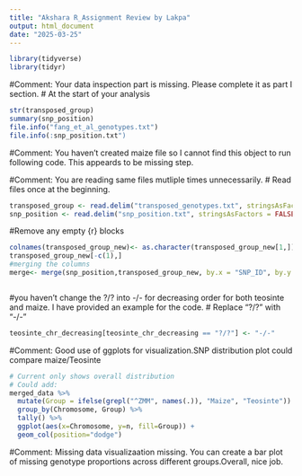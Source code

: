 ```yaml
---
title: "Akshara R_Assignment Review by Lakpa"
output: html_document
date: "2025-03-25"
---
```



```r
library(tidyverse)
library(tidyr)
```
#Comment: Your data inspection part is missing. Please complete it as part I section. 
# At the start of your analysis

```r
str(transposed_group)
summary(snp_position)
file.info("fang_et_al_genotypes.txt") 
file.info(:snp_position.txt")
```

#Comment: You haven't created maize file so I cannot find this object to run following code. This appeards to be missing step. 

#Comment: You are reading same files mutliple times unnecessarily. 
# Read files once at the beginning. 

```r
transposed_group <- read.delim("transposed_genotypes.txt", stringsAsFactors = FALSE)
snp_position <- read.delim("snp_position.txt", stringsAsFactors = FALSE)
```

#Remove any empty {r} blocks
```r
colnames(transposed_group_new)<- as.character(transposed_group_new[1,])
transposed_group_new[-c(1),]
#merging the columns
merge<- merge(snp_position,transposed_group_new, by.x = "SNP_ID", by.y = "Group", all=TRUE)

```

```r
```

#you haven't change the ?/? into -/- for decreasing order for both teosinte and maize. I have provided an example for the code. 
# Replace "?/?" with "-/-"
```r
teosinte_chr_decreasing[teosinte_chr_decreasing == "?/?"] <- "-/-"

```
#Comment: Good use of ggplots for visualization.SNP distribution plot could compare maize/Teosinte
```r
# Current only shows overall distribution
# Could add:
merged_data %>%
  mutate(Group = ifelse(grepl("^ZMM", names(.)), "Maize", "Teosinte")) %>%
  group_by(Chromosome, Group) %>%
  tally() %>%
  ggplot(aes(x=Chromosome, y=n, fill=Group)) + 
  geom_col(position="dodge")
```
#Comment: Missing data visualizaation missing. You can create a bar plot of missing genotype proportions across different groups.Overall, nice job. 
